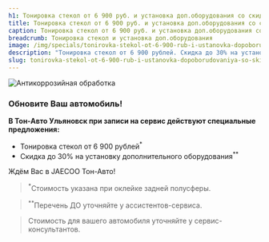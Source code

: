 ```yaml
---
h1: Тонировка стекол от 6 900 руб. и установка доп.оборудования со скидкой 30%!
title: Тонировка стекол от 6 900 руб. и установка доп.оборудования со скидкой 30%
caption: Тонировка стекол от 6 900 руб. и установка доп.оборудования со скидкой 30%
breadcrumb: Тонировка стекол и установка доп.оборудования
image: /img/specials/tonirovka-stekol-ot-6-900-rub-i-ustanovka-dopoborudovaniya-so-skidkoy-30/thumb.webp
description: "Тонировка стекол от 6 900 рублей. Скидка до 30% на установку дополнительного оборудования"
slug: tonirovka-stekol-ot-6-900-rub-i-ustanovka-dopoborudovaniya-so-skidkoy-30
---
```



<picture>
	<source media="(min-width: 640px)" srcset="/img/specials/tonirovka-stekol-ot-6-900-rub-i-ustanovka-dopoborudovaniya-so-skidkoy-30/banner.webp" />
	<source media="(min-width: 320px)" srcset="/img/specials/tonirovka-stekol-ot-6-900-rub-i-ustanovka-dopoborudovaniya-so-skidkoy-30/thumb.webp" />
	<img src="/img/specials/tonirovka-stekol-ot-6-900-rub-i-ustanovka-dopoborudovaniya-so-skidkoy-30/banner.webp" class="w-full mb-10" alt="Антикоррозийная обработка" />
</picture>

### **Обновите Ваш автомобиль!**

**В Тон-Авто Ульяновск при записи на сервис действуют специальные предложения:**

- Тонировка стекол от 6 900 рублей<sup>*</sup>
- Скидка до 30% на установку дополнительного оборудования<sup>**</sup>

Ждём Вас в JAECOO Тон-Авто!

> <sup>*</sup>Стоимость указана при оклейке задней полусферы.

> <sup>**</sup>Перечень ДО уточняйте у ассистентов-сервиса.

> Стоимость для вашего автомобиля уточняйте у сервис-консультантов.

<SpecialSalonsInfo dataFormName="Узнать подробнее. Тонировка стекол и установка доп.оборудования" />
